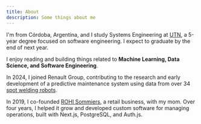 ```yaml
---
title: About
description: Some things about me 
---
```


I'm from Córdoba, Argentina, and I study Systems Engineering at [UTN](https://www.utn.edu.ar), a 5-year degree focused on software engineering. I expect to graduate by the end of next year.

I enjoy reading and building things related to **Machine Learning, Data Science, and Software Engineering**.

In 2024, I joined Renault Group, contributing to the research and early development of a predictive maintenance system using data from over 34 [spot welding robots](https://www.fanucamerica.com/solutions/applications/welding-robots/spot-welding-robots).

In 2019, I co-founded [ROHI Sommiers](https://rohisommiers.com), a retail business, with my mom. Over four years, I helped it grow and developed custom software for managing operations, built with Next.js, PostgreSQL, and Auth.js.